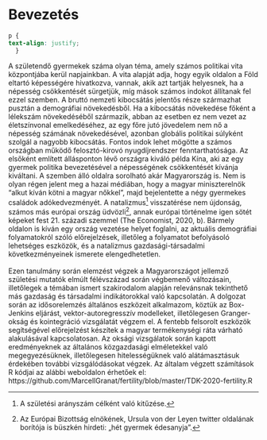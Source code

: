 # Bevezetés {#Chapter-1}

```css
p {
text-align: justify;
  }
```

A születendő gyermekek száma olyan téma, amely számos politikai vita központjába kerül napjainkban. A vita alapját adja, hogy egyik oldalon a Föld eltartó képességére hivatkozva, vannak, akik azt tartják helyesnek, ha a népesség csökkentését sürgetjük, míg mások számos indokot állítanak fel ezzel szemben. A bruttó nemzeti kibocsátás jelentős része származhat pusztán a demográfiai növekedésből. Ha a kibocsátás növekedése főként a lélekszám növekedéséből származik, abban az esetben ez nem vezet az életszínvonal emelkedéséhez, az egy főre jutó jövedelem nem nő a népesség számának növekedésével, azonban globális politikai súlyként szolgál a nagyobb kibocsátás. Fontos indok lehet mögötte a számos országban működő felosztó-kirovó nyugdíjrendszer fenntarthatósága. Az elsőként említett állásponton lévő országra kiváló példa Kína, aki az egy gyermek politika bevezetésével a népességének csökkentését kívánja kiváltani. A szemben álló oldalra sorolható akár Magyarország is. Nem is olyan régen jelent meg a hazai médiában, hogy a magyar miniszterelnök “alkut kíván kötni a magyar nőkkel”, majd bejelentette a négy gyermekes családok adókedvezményét. A natalizmus^[A születési arányszám célként való kitűzése.] visszatérése nem újdonság, számos más európai ország üdvözli^[Az Európai Bizottság elnökének, Ursula von der Leyen twitter oldalának borítója is büszkén hirdeti: „hét gyermek édesanyja”.], annak európai történelme igen sötét képeket fest 21. századi szemmel (The Economist, 2020, b). Bármely oldalon is kíván egy ország vezetése helyet foglalni, az aktuális demográfiai folyamatokról szóló előrejelzések, illetőleg a folyamatot befolyásoló lehetséges eszközök, és a natalizmus gazdasági-társadalmi következményeinek ismerete elengedhetetlen.\
\
Ezen tanulmány során elemzést végzek a Magyarországot jellemző születési mutatók elmúlt félévszázad során végbemenő változásain, illetőlegek a témában ismert szakirodalom alapján relevánsnak tekinthető más gazdaság és társadalmi indikátorokkal való kapcsolatán. A dolgozat során az idősorelemzés általános eszközeit alkalmazom, köztük az Box-Jenkins eljárást, vektor-autoregresszív modelleket, illetőlegesen Granger-okság és kointegráció vizsgálatát végzem el. A fentebb felsorolt eszközök segítségével előrejelzést készítek a magyar termékenységi ráta várható alakulásával kapcsolatosan. Az oksági vizsgálatok során kapott eredményeknek az általános közgazdasági elméletekkel való megegyezésüknek, illetőlegesen hitelességüknek való alátámasztásuk érdekében további vizsgálódásokat végzek. Az általam végzett számítások R kódjai az alábbi weboldalon érhetőek el: https://github.com/MarcellGranat/fertility/blob/master/TDK-2020-fertility.R